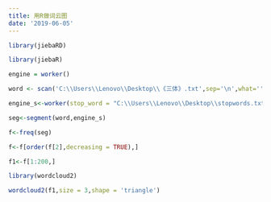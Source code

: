 ---
title: 用R做词云图
date: '2019-06-05'
---

```{r}
library(jiebaRD)

library(jiebaR)

engine = worker()

word <- scan('C:\\Users\\Lenovo\\Desktop\\《三体》.txt',sep='\n',what='',encoding="UTF-8")

engine_s<-worker(stop_word = "C:\\Users\\Lenovo\\Desktop\\stopwords.txt")

seg<-segment(word,engine_s)

f<-freq(seg)

f<-f[order(f[2],decreasing = TRUE),]

f1<-f[1:200,]

library(wordcloud2)

wordcloud2(f1,size = 3,shape = 'triangle')
```